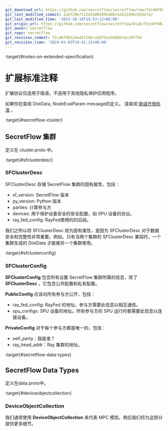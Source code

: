 ```yaml
---
git_download_url: https://github.com/secretflow/secretflow/raw/f2c46f98224a42f29bca20751a569bbfac39f750/docs/component/comp_spec_design.rst
git_last_modified_commit: 22e729e7112415d84995d0b7a1612dd6c5d3efa7
git_last_modified_time: '2023-10-16T19:53:12+08:00'
git_origin_url: https://github.com/secretflow/secretflow/blob/f2c46f98224a42f29bca20751a569bbfac39f750/docs/component/comp_spec_design.rst
git_owner: secretflow
git_repo: secretflow
git_revision_commit: f2c46f98224a42f29bca20751a569bbfac39f750
git_revision_time: '2024-01-03T19:41:12+08:00'
---
```


:target{#notes-on-extended-specification}

# 扩展标准注释

扩展协议仅适用于隐语，不适用于其他隐私保护应用程序。

如果你在查阅 DistData, NodeEvalParam message的定义。 请查阅 [隐语开放标准](https://www.secretflow.org.cn/docs/spec/latest) 。

:target{#secretflow-cluster}

## SecretFlow 集群

定义在 cluster.proto 中。

:target{#sfclusterdesc}

### SFClusterDesc

SFClusterDesc 存储 SecretFlow 集群的固有属性，包括：

- sf\_version: SecretFlow 版本
- py\_version: Python 版本
- parties: 计算参与方
- devices: 用于保护设备安全的安全配置，如 SPU 设备的协议。
- ray\_fed\_config: RayFed使用的的后段。

我们之所以将 SFClusterDesc 视为固有属性，是因为 SFClusterDesc 对于数据安全和完整性非常重要。例如，只有当两个集群的 SFClusterDesc 兼容时，一个集群生成的 DistData 才能被另一个集群使用。

:target{#sfclusterconfig}

### SFClusterConfig

<strong>SFClusterConfig</strong> 包含所有设置 SecretFlow 集群所需的信息，除了 <strong>SFClusterDesc</strong> ，它包含公共配置和私有配置。

<strong>PublicConfig</strong> 应该向所有参与方公开，包括：

- ray\_fed\_config: RayFed 的地址。参与方需要此信息以相互通信。
- spu\_configs: SPU 设备的地址。所有参与方的 SPU 运行时都需要此信息以连接设备。

<strong>PrivateConfig</strong> 对于每个参与方都是唯一的，包括：

- self\_party：我是谁？
- ray\_head\_addr：Ray 集群的地址。

:target{#secretflow-data-types}

## SecretFlow Data Types

定义在data.proto中。

:target{#deviceobjectcollection}

### DeviceObjectCollection

我们通常使用 <strong>DeviceObjectCollection</strong> 来代表 MPC 模型。稍后我们将为这部分提供更多细节。
